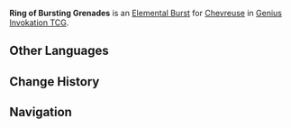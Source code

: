 {{Genius Invokation TCG Skill Infobox
|title         = Ring of Bursting Grenades
|image      = Ring of Bursting Grenades Character Card Skill.png
|type       = Elemental Burst
|character  = Chevreuse
|element    = Pyro
|matching = 3
|energy     = 2
|effect     = Deals 2 {{Color|Pyro DMG}}, creates 1 '''Secondary Explosive Shells''' on the opponent's side of the field.<br><br>{{Icon/TCG|Secondary Explosive Shells}} '''Secondary Explosive Shells'''<br>'''After a character switch takes place on this side of the field:''' Deal 1 {{Color|Pyro DMG}} to the character switched to.<br><u>Usage(s):</u> 2
|order      = 3
}}
'''Ring of Bursting Grenades''' is an [[Character Card Elemental Burst|Elemental Burst]] for [[Chevreuse (Character Card)|Chevreuse]] in [[Genius Invokation TCG]].

==Other Languages==
{{Other Languages|Ring of Bursting Grenades}}

==Change History==
{{Change History|4.8}}

==Navigation==
{{Genius Invokation TCG Skill Navbox|Chevreuse}}